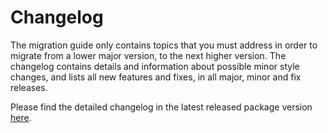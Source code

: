 # Changelog

The migration guide only contains topics that you must address in order to migrate from a lower major version, to the next higher version. The changelog contains details and information about possible minor style changes, and lists all new features and fixes, in all major, minor and fix releases.

Please find the detailed changelog in the latest released package version [here](https://pub.dev/packages/flex_color_scheme/changelog).
